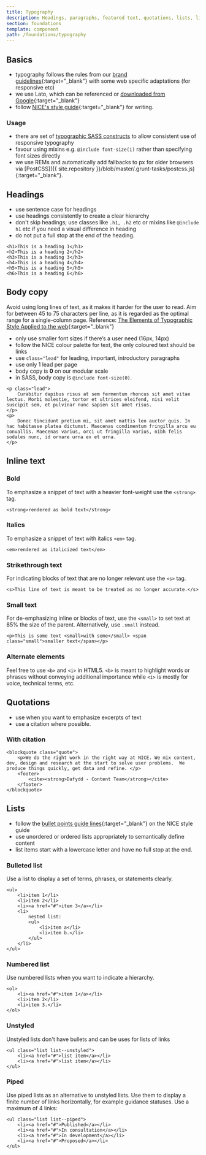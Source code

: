 ```yaml
---
title: Typography
description: Headings, paragraphs, featured text, quotations, lists, links
section: foundations
template: component
path: /foundations/typography
---
```


## Basics

- typography follows the rules from our [brand guidelines](https://www.nice.org.uk/brand/typography){:target="\_blank"} with some web specific adaptations (for responsive etc)
- we use Lato, which can be referenced or [downloaded from Google](https://fonts.google.com/specimen/Lato?selection.family=Lato:400,400i,700,700i,900,900i){:target="\_blank"}
- follow [NICE's style guide](https://www.nice.org.uk/corporate/ecd1/){:target="\_blank"} for writing.

### Usage

- there are set of <a href="{{ site.baseurl }}{% link technical/sass/documentation/typography.md %}">typographic SASS constructs</a> to allow consistent use of responsive typography
- favour using mixins e.g. `@include font-size(1)` rather than specifying font sizes directly
- we use REMs and automatically add fallbacks to px for older browsers via [PostCSS]({{ site.repository }}/blob/master/.grunt-tasks/postcss.js){:target="\_blank"}.

## Headings

- use sentence case for headings
- use headings consistently to create a clear hierarchy
- don't skip headings; use classes like `.h1, .h2` etc or mixins like `@include h1` etc if you need a visual difference in heading
- do not put a full stop at the end of the heading.

```
<h1>This is a heading 1</h1>
<h2>This is a heading 2</h2>
<h3>This is a heading 3</h3>
<h4>This is a heading 4</h4>
<h5>This is a heading 5</h5>
<h6>This is a heading 6</h6>
```

## Body copy

Avoid using long lines of text, as it makes it harder for the user to read. Aim for between 45 to 75 characters per line, as it is regarded as the optimal range for a single-column page. Reference: [The Elements of Typographic Style Applied to the web](http://webtypography.net/intro/){:target="\_blank"}

- only use smaller font sizes if there’s a user need (16px, 14px)
- follow the NICE colour palette for text, the only coloured text should be links
- use `class="lead"` for leading, important, introductory paragraphs
- use only 1 lead per page
- body copy is **0** on our modular scale
- in SASS, body copy is `@include font-size(0)`.

```
<p class="lead">
    Curabitur dapibus risus at sem fermentum rhoncus sit amet vitae lectus. Morbi molestie, tortor et ultrices eleifend, nisi velit suscipit sem, et pulvinar nunc sapien sit amet risus.
</p>
<p>
    Donec tincidunt pretium mi, sit amet mattis leo auctor quis. In hac habitasse platea dictumst. Maecenas condimentum fringilla arcu eu convallis. Maecenas varius, orci ut fringilla varius, nibh felis sodales nunc, id ornare urna ex et urna.
</p>
```

## Inline text

### Bold

To emphasize a snippet of text with a heavier font-weight use the `<strong>` tag.

```
<strong>rendered as bold text</strong>
```

### Italics

To emphasize a snippet of text with italics `<em>` tag.

```
<em>rendered as italicized text</em>
```

### Strikethrough text

For indicating blocks of text that are no longer relevant use the `<s>` tag.

```
<s>This line of text is meant to be treated as no longer accurate.</s>
```

### Small text

For de-emphasizing inline or blocks of text, use the `<small>` to set text at 85% the size of the parent. Alternatively, use `.small` instead.

```
<p>This is some text <small>with some</small> <span class="small">smaller text</span></p>
```

### Alternate elements

Feel free to use `<b>` and `<i>` in HTML5. `<b>` is meant to highlight words or phrases without conveying additional importance while `<i>` is mostly for voice, technical terms, etc.

## Quotations

- use when you want to emphasize excerpts of text
- use a citation where possible.

### With citation

```
<blockquote class="quote">
    <p>We do the right work in the right way at NICE. We mix content, dev, design and research at the start to solve user problems.  We produce things quickly, get data and refine. </p>
    <footer>
        <cite><strong>Dafydd - Content Team</strong></cite>
    </footer>
</blockquote>
```

## Lists

- follow the [bullet points guide lines](https://www.nice.org.uk/corporate/ecd1/chapter/punctuation-and-bullet-points#bullet-points){:target="\_blank"} on the NICE style guide
- use unordered or ordered lists appropriately to semantically define content
- list items start with a lowercase letter and have no full stop at the end.

### Bulleted list

Use a list to display a set of terms, phrases, or statements clearly.

```
<ul>
    <li>item 1</li>
    <li>item 2</li>
    <li><a href="#">item 3</a></li>
    <li>
        nested list:
        <ul>
            <li>item a</li>
            <li>item b.</li>
        </ul>
    </li>
</ul>
```

### Numbered list

Use numbered lists when you want to indicate a hierarchy.

```
<ol>
    <li><a href="#">item 1</a></li>
    <li>item 2</li>
    <li>item 3.</li>
</ol>
```

### Unstyled

Unstyled lists don't have bullets and can be uses for lists of links

```
<ul class="list list--unstyled">
    <li><a href="#">list item</a></li>
    <li><a href="#">list item</a></li>
</ul>
```

### Piped

Use piped lists as an alternative to unstyled lists. Use them to display a finite number of links horizontally, for example guidance statuses. Use a maximum of 4 links:

```
<ul class="list list--piped">
    <li><a href="#">Published</a></li>
    <li><a href="#">In consultation</a></li>
    <li><a href="#">In development</a></li>
    <li><a href="#">Proposed</a></li>
</ul>
```
